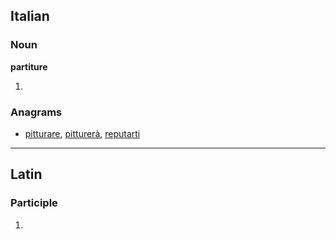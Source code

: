==Italian==

===Noun===
'''partiture''' {{f}}

# {{plural of|[[partitura]]|lang=it}}

===Anagrams===
* [[pitturare#Italian|pitturare]], [[pitturerà#Italian|pitturerà]], [[reputarti#Italian|reputarti]]

----

==Latin==

===Participle===
{{la-part-form|partītūre}}

# {{inflection of|partiturus|partītūrus|voc|m|s|lang=la}}